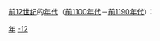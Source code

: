 {{Catnav|頁面分類|历史|歷史學|年代学|年代}}
{{Catnav|頁面分類|人文學科|歷史學|年代学|年代}}

[[前12世纪|前12世纪]]的[[年代|年代]]（[[前1100年代|前1100年代]]－[[前1190年代|前1190年代]]）：

{{世纪各年代导航}}

[[Category:前12世纪|年]]
[[Category:年代|-12]]